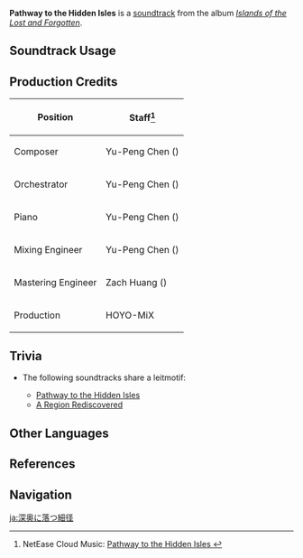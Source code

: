 {{Soundtrack Infobox
|image          = Islands of the Lost and Forgotten.png
|album          = Islands of the Lost and Forgotten
|disc           = 2
|number         = 31
|featured       =
|featured2      =
|featured3      =
|featured_disc  =
|featured_disc2 =
|featured_disc3 =
|youtube_id     = 0-WuHSQ1X2A
|youtube_time   = 1
|spotify_id     = 3eC6sodvoa2chilA1hcWtb
|previous       = Ruu's Melody
|next           = Sink Into Oblivion
}}
'''Pathway to the Hidden Isles''' is a [[soundtrack]] from the album ''[[Islands of the Lost and Forgotten]]''.

==Soundtrack Usage==
{{Soundtrack Usage
|quest    = 
|location = The Serpent's Bowels
|domain   = 
}}

==Production Credits==
{| class="wikitable"
! Position
! Staff<ref>NetEase Cloud Music: [https://music.163.com/#/song?id=1937114375 Pathway to the Hidden Isles {{zh|狭径缒幽}}]</ref>
|-
! Composer
| Yu-Peng Chen ({{zh|陈致逸}})
|-
! Orchestrator
| Yu-Peng Chen ({{zh|陈致逸}})
|-
! Piano
| Yu-Peng Chen ({{zh|陈致逸}})
|-
! Mixing Engineer
| Yu-Peng Chen ({{zh|陈致逸}})
|-
! Mastering Engineer
| Zach Huang ({{zh|黄巍}})
|-
! Production
| HOYO-MiX
|}
<!--
==Gallery==
<gallery>
</gallery>
-->

==Trivia==
* <section begin="SerpentsBowelsLeitmotif" />The following soundtracks share a leitmotif:
** [[Pathway to the Hidden Isles]]
** [[A Region Rediscovered]] <section end="SerpentsBowelsLeitmotif" />

==Other Languages==
{{Other Languages
|en      = Pathway to the Hidden Isles
|zhs     = 狭径缒幽
|zhs_rm  = Xiájìng Zhuì Yōu
|zhs_tl  =
|ja      = 深奥に落つ細径
|ja_rm   = Shin'ou ni Otsu Saikei{{Assumed}}
|ja_tl   = 
}}

==References==
{{Reflist}}

==Navigation==
{{Soundtrack Navbox|Islands of the Lost and Forgotten}}

[[ja:深奥に落つ細径]]